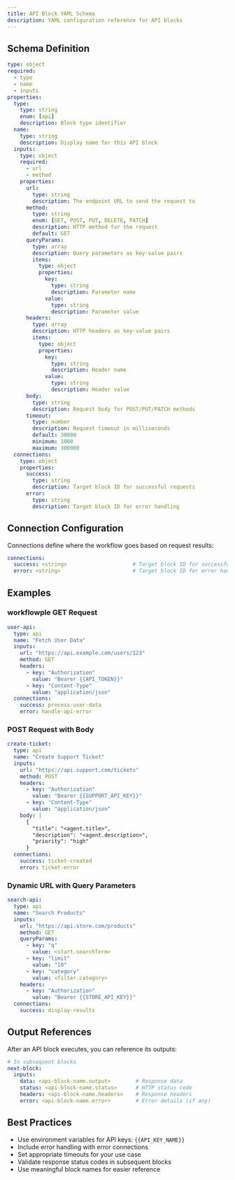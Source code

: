 ```yaml
---
title: API Block YAML Schema
description: YAML configuration reference for API blocks
---
```


## Schema Definition

```yaml
type: object
required:
  - type
  - name
  - inputs
properties:
  type:
    type: string
    enum: [api]
    description: Block type identifier
  name:
    type: string
    description: Display name for this API block
  inputs:
    type: object
    required:
      - url
      - method
    properties:
      url:
        type: string
        description: The endpoint URL to send the request to
      method:
        type: string
        enum: [GET, POST, PUT, DELETE, PATCH]
        description: HTTP method for the request
        default: GET
      queryParams:
        type: array
        description: Query parameters as key-value pairs
        items:
          type: object
          properties:
            key:
              type: string
              description: Parameter name
            value:
              type: string
              description: Parameter value
      headers:
        type: array
        description: HTTP headers as key-value pairs
        items:
          type: object
          properties:
            key:
              type: string
              description: Header name
            value:
              type: string
              description: Header value
      body:
        type: string
        description: Request body for POST/PUT/PATCH methods
      timeout:
        type: number
        description: Request timeout in milliseconds
        default: 30000
        minimum: 1000
        maximum: 300000
  connections:
    type: object
    properties:
      success:
        type: string
        description: Target block ID for successful requests
      error:
        type: string
        description: Target block ID for error handling
```

## Connection Configuration

Connections define where the workflow goes based on request results:

```yaml
connections:
  success: <string>                     # Target block ID for successful requests
  error: <string>                       # Target block ID for error handling (optional)
```

## Examples

### workflowple GET Request

```yaml
user-api:
  type: api
  name: "Fetch User Data"
  inputs:
    url: "https://api.example.com/users/123"
    method: GET
    headers:
      - key: "Authorization"
        value: "Bearer {{API_TOKEN}}"
      - key: "Content-Type"
        value: "application/json"
  connections:
    success: process-user-data
    error: handle-api-error
```

### POST Request with Body

```yaml
create-ticket:
  type: api
  name: "Create Support Ticket"
  inputs:
    url: "https://api.support.com/tickets"
    method: POST
    headers:
      - key: "Authorization"
        value: "Bearer {{SUPPORT_API_KEY}}"
      - key: "Content-Type"
        value: "application/json"
    body: |
      {
        "title": "<agent.title>",
        "description": "<agent.description>",
        "priority": "high"
      }
  connections:
    success: ticket-created
    error: ticket-error
```

### Dynamic URL with Query Parameters

```yaml
search-api:
  type: api
  name: "Search Products"
  inputs:
    url: "https://api.store.com/products"
    method: GET
    queryParams:
      - key: "q"
        value: <start.searchTerm>
      - key: "limit"
        value: "10"
      - key: "category"
        value: <filter.category>
    headers:
      - key: "Authorization"
        value: "Bearer {{STORE_API_KEY}}"
  connections:
    success: display-results
```

## Output References

After an API block executes, you can reference its outputs:

```yaml
# In subsequent blocks
next-block:
  inputs:
    data: <api-block-name.output>        # Response data
    status: <api-block-name.status>      # HTTP status code  
    headers: <api-block-name.headers>    # Response headers
    error: <api-block-name.error>        # Error details (if any)
```

## Best Practices

- Use environment variables for API keys: `{{API_KEY_NAME}}`
- Include error handling with error connections
- Set appropriate timeouts for your use case
- Validate response status codes in subsequent blocks
- Use meaningful block names for easier reference 